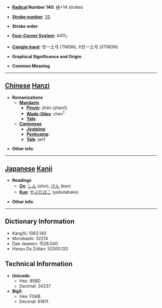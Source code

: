 * '''[[Wiktionary:Chinese radical index| Radical]] Number 140''': [[Wiktionary:Chinese radical index 艸|艸]]+14 strokes

* '''[[Wiktionary:Chinese total strokes index|Stroke number]]''': [[Wiktionary:Chinese total strokes index 20|20]]

* '''Stroke order''': 

* '''[[Wiktionary:Chinese four corner index|Four-Corner System]]''': 4411<sub>7</sub>

* '''[[Wiktionary:Chinese Cangjie index|Cangjie input]]''': 廿一土弓 (TMGN), X廿一土弓 (XTMGN)

* '''Graphical Significance and Origin''': 

* '''Common Meaning'''

----

== [[Chinese]] [[Hanzi]] ==

* '''Romanizations'''
** '''[[Mandarin]]'''
*** '''[[Pinyin]]''': zhēn (zhen1)
*** '''[[Wade-Giles]]''': chen<sup>1</sup>
*** '''[[Yale]]''': 
** '''[[Cantonese]]'''
*** '''[[Jyutping]]''':
*** '''[[Penkyamp]]''': 
*** '''[[Yale]]''': jan1

* '''Other info''': 

----

== [[Japanese]] [[Kanji]] ==

* '''Readings'''
** '''[[On]]''': [[しん]] (shin), [[けん]] (ken)
** '''[[Kun]]''': [[やぶたばこ]] (yabutabako)

* '''Other info''':  

----

== Dictionary Information ==

* KangXi: 1063.140
* Morobashi: 32214
* Dae Jaweon: 1528.040
* Hanyu Da Zidian: 53300.120

== Technical Information ==

* '''Unicode''':
** Hex: 85BD
** Decimal: 34237
* '''Big5''':
** Hex: F0AB
** Decimal: 61611